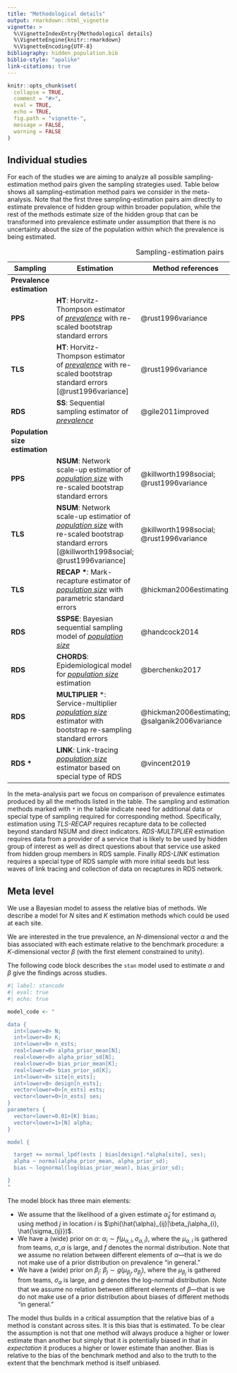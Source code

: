 ```yaml
---
title: "Methodological details"
output: rmarkdown::html_vignette
vignette: >
  %\VignetteIndexEntry{Methodological details}
  %\VignetteEngine{knitr::rmarkdown}
  %\VignetteEncoding{UTF-8}
bibliography: hidden_population.bib
biblio-style: "apalike"
link-citations: true
---
```


```r
knitr::opts_chunk$set(
  collapse = TRUE,
  comment = "#>",
  eval = TRUE,
  echo = TRUE,
  fig.path = "vignette-",
  message = FALSE,
  warning = FALSE
)

```

## Individual studies {#sec-estimation-study}

For each of the studies we are aiming to analyze all possible sampling-estimation method pairs given the sampling strategies used. Table below shows all sampling-estimation method pairs we consider in the meta-analysis. Note that the first three sampling-estimation pairs aim directly to estimate prevalence of hidden group within broader population, while the rest of the methods estimate size of the hidden group that can be transformed into prevalence estimate under assumption that there is no uncertainty about the size of the population within which the prevalence is being estimated.

| Sampling                       | Estimation                                                                                                                                                  | Method references                             | [R] Package                                                                                       |
|--------------------------------|-------------------------------------------------------------------------------------------------------------------------------------------------------------|-----------------------------------------------|---------------------------------------------------------------------------------------------------|
| **Prevalence estimation**      |                                                                                                                                                             |                                               |                                                                                                   |
| **PPS**                        | **HT**: Horvitz-Thompson estimator of [*prevalence*]{.underline} with re-scaled bootstrap standard errors                                                   | @rust1996variance                             | Self-coded + `surveybootstrap` [@feehan2023surveybootstrap]                                       |
| **TLS**                        | **HT**: Horvitz-Thompson estimator of [*prevalence*]{.underline} with re-scaled bootstrap standard errors [@rust1996variance]                               | @rust1996variance                             | Self-coded + `surveybootstrap` [@feehan2023surveybootstrap]                                       |
| **RDS**                        | **SS**: Sequential sampling estimator of [*prevalence*]{.underline}                                                                                         | @gile2011improved                             | `RDS` [@handcock2023rds]                                                                          |
| **Population size estimation** |                                                                                                                                                             |                                               |                                                                                                   |
| **PPS**                        | **NSUM**: Network scale-up estimatior of [*population size*]{.underline} with re-scaled bootstrap standard errors                                           | @killworth1998social; @rust1996variance       | `networkreporting` [@feehan2021networkreporting] + `surveybootstrap` [@feehan2023surveybootstrap] |
| **TLS**                        | **NSUM**: Network scale-up estimatior of [*population size*]{.underline} with re-scaled bootstrap standard errors [@killworth1998social; @rust1996variance] | @killworth1998social; @rust1996variance       | `networkreporting` [@feehan2021networkreporting] + `surveybootstrap` [@feehan2023surveybootstrap] |
| **TLS**                        | **RECAP \***: Mark-recapture estimator of [*population size*]{.underline} with parametric standard errors                                                   | @hickman2006estimating                        | `Rcapture` [@baillargeon2007rcapture]                                                             |
| **RDS**                        | **SSPSE**: Bayesian sequential sampling model of [*population size*]{.underline}                                                                            | @handcock2014                                 | `sspse` [@handcock2022sspse]                                                                      |
| **RDS**                        | **CHORDS**: Epidemiological model for [*population size*]{.underline} estimation                                                                            | @berchenko2017                                | `chords` [@berchenko2017]                                                                         |
| **RDS**                        | **MULTIPLIER** \*: Service-multiplier [*population size*]{.underline} estimator with bootstrap re-sampling standard errors                                  | @hickman2006estimating; @salganik2006variance | Self-coded + `surveybootstrap` [@feehan2023surveybootstrap]                                       |
| **RDS \***                     | **LINK**: Link-tracing [*population size*]{.underline} estimator based on special type of RDS                                                               | @vincent2019                                  | Self-coded based on @vincent2019                                                                  |

: Sampling-estimation pairs

In the meta-analysis part we focus on comparison of prevalence estimates produced by all the methods listed in the table. The sampling and estimation methods marked with `*` in the table indicate need for additional data or special type of sampling required for corresponding method. Specifically, estimation using *TLS-RECAP* requires recapture data to be collected beyond standard NSUM and direct indicators. *RDS-MULTIPLIER* estimation requires data from a provider of a service that is likely to be used by hidden group of interest as well as direct questions about that service use asked from hidden group members in RDS sample. Finally *RDS-LINK* estimation requires a special type of RDS sample with more initial seeds but less waves of link tracing and collection of data on recaptures in RDS network.

## Meta level {#sec-estimation-meta}

We use a Bayesian model to assess the relative bias of methods. We describe a model for $N$ sites and $K$ estimation methods which could be used at each site.

We are interested in the true prevalence, an $N$-dimensional vector $\alpha$ and the bias associated with each estimate relative to the benchmark procedure: a $K$-dimensional vector $\beta$ (with the first element constrained to unity).

The following code block describes the `stan` model used to estimate $\alpha$ and $\beta$ give the findings across studies.

```r
#| label: stancode
#| eval: true
#| echo: true

model_code <- "

data {
  int<lower=0> N;
  int<lower=0> K;
  int<lower=0> n_ests;
  real<lower=0> alpha_prior_mean[N];
  real<lower=0> alpha_prior_sd[N];
  real<lower=0> bias_prior_mean[K];
  real<lower=0> bias_prior_sd[K];
  int<lower=0> site[n_ests];
  int<lower=0> design[n_ests];
  vector<lower=0>[n_ests] ests;
  vector<lower=0>[n_ests] ses;
}
parameters {
  vector<lower=0.01>[K] bias;
  vector<lower=1>[N] alpha;
}

model {

  target += normal_lpdf(ests | bias[design].*alpha[site], ses);
  alpha ~ normal(alpha_prior_mean, alpha_prior_sd);
  bias ~ lognormal(log(bias_prior_mean), bias_prior_sd);

}
"


```

The model block has three main elements:

-   We assume that the likelihood of a given estimate $\hat{\alpha}_{ij}$ for estimand $\alpha_i$ using method $j$ in location $i$ is $\phi(\hat{\alpha}_{ij}|\beta_j\alpha_{i}, \hat{\sigma_{ij}})$.
-   We have a (wide) prior on $\alpha$: $\alpha_i \sim f(\mu_{\alpha, i}, {\sigma}_{\alpha, i})$, where the $\mu_{\alpha, i}$ is gathered from teams, $\sigma\_{\alpha}$ is large, and $f$ denotes the normal distribution. Note that we assume no relation between different elements of $\alpha$---that is we do not make use of a prior distribution on prevalence "in general."
-   We have a (wide) prior on $\beta_j$: $\beta_j \sim g(\mu_{\beta_j}, {\sigma}_{\beta_j})$, where the $\mu_{\beta_j}$ is gathered from teams, $\sigma_{\alpha}$ is large, and $g$ denotes the log-normal distribution. Note that we assume no relation between different elements of $\beta$---that is we do not make use of a prior distribution about biases of different methods "in general."

The model thus builds in a critical assumption that the relative bias of a method is constant across sites. It is this bias that is estimated. To be clear the assumption is not that one method will always produce a higher or lower estimate than another but simply that it is potentially biased in that *in expectation* it produces a higher or lower estimate than another. Bias is relative to the bias of the benchmark method and also to the truth to the extent that the benchmark method is itself unbiased.
